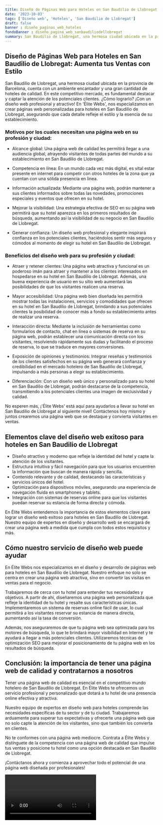 ```yaml
---
title: Diseño de Páginas Web para Hoteles en San Baudilio de Llobregat
date: '2023-10-03'
tags: ['Diseño web', 'Hoteles', 'San Baudilio de Llobregat']
draft: false
banner : diseño_paginas_web_hoteles
fondoBanner : diseño_pagina_web_sanbaudiliodellobregat
summary: San Baudilio de Llobregat, una hermosa ciudad ubicada en la provincia de Barcelona, cuenta con un ambiente encantador y una gran cantidad de hoteles de calidad. En este competitivo mercado, es fundamental destacar y captar la atención de los potenciales clientes. ¿Cómo lograrlo? ¡Con un diseño web profesional y atractivo! En 'Élite Webs', nos especializamos en crear páginas web personalizadas para hoteles en San Baudilio de Llobregat, asegurando que cada detalle refleje el estilo y la esencia de su establecimiento.
---
```


## Diseño de Páginas Web para Hoteles en San Baudilio de Llobregat: Aumenta tus Ventas con Estilo

San Baudilio de Llobregat, una hermosa ciudad ubicada en la provincia de Barcelona, cuenta con un ambiente encantador y una gran cantidad de hoteles de calidad. En este competitivo mercado, es fundamental destacar y captar la atención de los potenciales clientes. ¿Cómo lograrlo? ¡Con un diseño web profesional y atractivo! En 'Élite Webs', nos especializamos en crear páginas web personalizadas para hoteles en San Baudilio de Llobregat, asegurando que cada detalle refleje el estilo y la esencia de su establecimiento.

### Motivos por los cuales necesitan una página web en su profesión y ciudad:

- Alcance global: Una página web de calidad les permitirá llegar a una audiencia global, atrayendo visitantes de todas partes del mundo a su establecimiento en San Baudilio de Llobregat.

- Competencia en línea: En un mundo cada vez más digital, es vital estar presente en internet para competir con otros hoteles de la zona que ya cuentan con una sólida presencia en línea.

- Información actualizada: Mediante una página web, podrán mantener a sus clientes informados sobre todas las novedades, promociones especiales y eventos que ofrecen en su hotel.

- Mejorar la visibilidad: Una estrategia efectiva de SEO en su página web permitirá que su hotel aparezca en los primeros resultados de búsqueda, aumentando así la visibilidad de su negocio en San Baudilio de Llobregat.

- Generar confianza: Un diseño web profesional y elegante inspirará confianza en los potenciales clientes, haciéndolos sentir más seguros y cómodos al momento de elegir su hotel en San Baudilio de Llobregat.

### Beneficios del diseño web para su profesión y ciudad:

- Atraer y retener clientes: Una página web atractiva y funcional es un poderoso imán para atraer y mantener a los clientes interesados en hospedarse en su hotel en San Baudilio de Llobregat. Además, una buena experiencia de usuario en su sitio web aumentará las posibilidades de que los visitantes realicen una reserva.

- Mayor accesibilidad: Una página web bien diseñada les permitirá mostrar todas las instalaciones, servicios y comodidades que ofrecen en su hotel en San Baudilio de Llobregat, brindando a sus potenciales clientes la posibilidad de conocer más a fondo su establecimiento antes de realizar una reserva.

- Interacción directa: Mediante la inclusión de herramientas como formularios de contacto, chat en línea o sistemas de reserva en su página web, podrán establecer una comunicación directa con los visitantes, resolviendo rápidamente sus dudas y facilitando el proceso de reserva, lo que se traduce en mayores conversiones.

- Exposición de opiniones y testimonios: Integrar reseñas y testimonios de los clientes satisfechos en su página web generará confianza y credibilidad en el mercado hotelero de San Baudilio de Llobregat, impulsando a más personas a elegir su establecimiento.

- Diferenciación: Con un diseño web único y personalizado para su hotel en San Baudilio de Llobregat, podrán destacarse de la competencia, transmitiendo a los potenciales clientes una imagen de exclusividad y calidad.

No esperen más, ¡'Élite Webs' está aquí para ayudarlos a llevar su hotel en San Baudilio de Llobregat al siguiente nivel! Contáctenos hoy mismo y juntos crearemos una página web que se destaque y convierta visitantes en ventas.

<GifSeo />

<Cta />

## Elementos clave del diseño web exitoso para hoteles en San Baudilio de Llobregat

- Diseño atractivo y moderno que refleje la identidad del hotel y capte la atención de los visitantes.
- Estructura intuitiva y fácil navegación para que los usuarios encuentren la información que buscan de manera rápida y sencilla.
- Contenido relevante y de calidad, destacando las características y servicios únicos del hotel.
- Optimización para dispositivos móviles, asegurando una experiencia de navegación fluida en smartphones y tablets.
- Integración con sistemas de reservas online para que los visitantes puedan reservar su estancia de forma directa y cómoda.

En Élite Webs entendemos la importancia de estos elementos clave para lograr un diseño web exitoso para hoteles en San Baudilio de Llobregat. Nuestro equipo de expertos en diseño y desarrollo web se encargará de crear una página web a medida que cumpla con todos estos requisitos y más.

## Cómo nuestro servicio de diseño web puede ayudar

En Élite Webs nos especializamos en el diseño y desarrollo de páginas web para hoteles en San Baudilio de Llobregat. Nuestro enfoque no solo se centra en crear una página web atractiva, sino en convertir las visitas en ventas para el negocio.

Trabajaremos de cerca con tu hotel para entender tus necesidades y objetivos. A partir de ahí, diseñaremos una página web personalizada que refleje la identidad de tu hotel y resalte sus características únicas. Implementaremos un sistema de reservas online fácil de usar, lo cual permitirá a los visitantes reservar su estancia de manera directa, aumentando así la tasa de conversión.

Además, nos aseguraremos de que tu página web sea optimizada para los motores de búsqueda, lo que te brindará mayor visibilidad en Internet y te ayudará a llegar a más potenciales clientes. Utilizaremos técnicas de optimización SEO para mejorar el posicionamiento de tu página web en los resultados de búsqueda.

## Conclusión: la importancia de tener una página web de calidad y contratarnos a nosotros

Tener una página web de calidad es esencial en el competitivo mundo hotelero de San Baudilio de Llobregat. En Élite Webs te ofrecemos un servicio profesional y personalizado que dotará a tu hotel de una presencia online efectiva y atractiva.

Nuestro equipo de expertos en diseño web para hoteles comprende las necesidades específicas de tu sector y de tu ciudad. Trabajaremos arduamente para superar tus expectativas y ofrecerte una página web que no solo capte la atención de los visitantes, sino que también los convierta en clientes.

No te conformes con una página web mediocre. Contrata a Élite Webs y distínguete de la competencia con una página web de calidad que impulse tus ventas y posicione tu hotel como una opción destacada en San Baudilio de Llobregat.

¡Contáctanos ahora y comienza a aprovechar todo el potencial de una página web diseñada por profesionales!

<Video />

<CtaBot job='Hoteles' city='San Baudilio de Llobregat'/>

<Gmaps query='San Baudilio de Llobregat+españa+maps' />